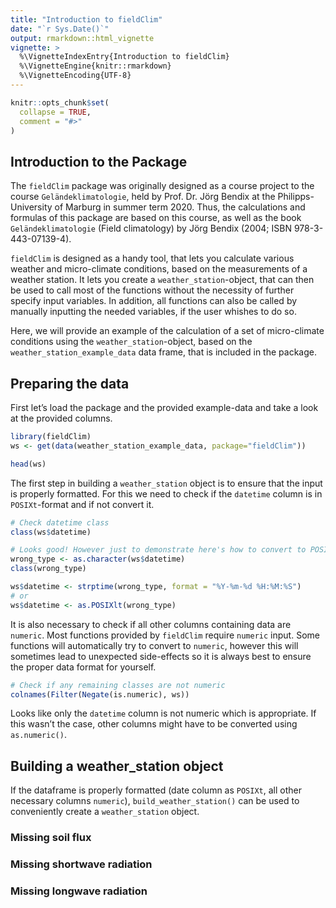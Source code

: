 ```yaml
---
title: "Introduction to fieldClim"
date: "`r Sys.Date()`"
output: rmarkdown::html_vignette
vignette: >
  %\VignetteIndexEntry{Introduction to fieldClim}
  %\VignetteEngine{knitr::rmarkdown}
  %\VignetteEncoding{UTF-8}
---
```




```r
knitr::opts_chunk$set(
  collapse = TRUE,
  comment = "#>"
)
```

## Introduction to the Package

The `fieldClim` package was originally designed as a course project to the course `Geländeklimatologie`, held by Prof. Dr. Jörg Bendix at the Philipps-University of Marburg in summer term 2020. Thus, the calculations and formulas of this package are based on this course, as well as the book `Geländeklimatologie` (Field climatology) by Jörg Bendix (2004; ISBN 978-3-443-07139-4).

`fieldClim` is designed as a handy tool, that lets you calculate various weather and micro-climate conditions, based on the measurements of a weather station. It lets you create a `weather_station`-object, that can then be used to call most of the functions without the necessity of further specify input variables. In addition, all functions can also be called by manually inputting the needed variables, if the user whishes to do so.

Here, we will provide an example of the calculation of a set of micro-climate conditions using the `weather_station`-object, based on the `weather_station_example_data` data frame, that is included in the package.

## Preparing the data

First let's load the package and the provided example-data and take a look at the provided columns.

```r
library(fieldClim)
ws <- get(data(weather_station_example_data, package="fieldClim"))

head(ws)
```

The first step in building a `weather_station` object is to ensure that the input is properly formatted.
For this we need to check if the `datetime` column is in `POSIXt`-format and if not convert it.

```r
# Check datetime class
class(ws$datetime)

# Looks good! However just to demonstrate here's how to convert to POSIXt:
wrong_type <- as.character(ws$datetime)
class(wrong_type)

ws$datetime <- strptime(wrong_type, format = "%Y-%m-%d %H:%M:%S")
# or
ws$datetime <- as.POSIXlt(wrong_type)

```

It is also necessary to check if all other columns containing data are `numeric`. Most functions provided by `fieldClim` require `numeric` input. Some functions will automatically try to convert to `numeric`, however this will sometimes lead to unexpected side-effects so it is always best to ensure the proper data format for yourself.

```r
# Check if any remaining classes are not numeric
colnames(Filter(Negate(is.numeric), ws))

```

Looks like only the `datetime` column is not numeric which is appropriate. If this wasn't the case, other columns might have to be converted using `as.numeric()`.


## Building a weather_station object

If the dataframe is properly formatted (date column as `POSIXt`, all other necessary columns `numeric`), `build_weather_station()` can be used to conveniently create a `weather_station` object.


### Missing soil flux

### Missing shortwave radiation

### Missing longwave radiation
